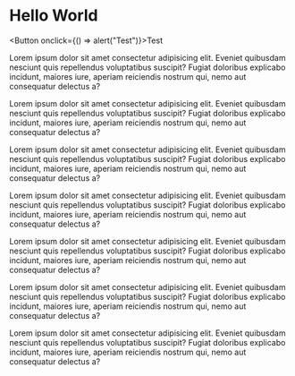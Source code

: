 
# Hello World

<Button onclick={() => alert("Test")}>Test</Button>

Lorem ipsum dolor sit amet consectetur adipisicing elit. Eveniet quibusdam nesciunt quis repellendus voluptatibus suscipit? Fugiat
doloribus explicabo incidunt, maiores iure, aperiam reiciendis nostrum
qui, nemo aut consequatur delectus a?

Lorem ipsum dolor sit amet consectetur adipisicing elit. Eveniet quibusdam nesciunt quis repellendus voluptatibus suscipit? Fugiat
doloribus explicabo incidunt, maiores iure, aperiam reiciendis nostrum
qui, nemo aut consequatur delectus a?

Lorem ipsum dolor sit amet consectetur adipisicing elit. Eveniet quibusdam nesciunt quis repellendus voluptatibus suscipit? Fugiat
doloribus explicabo incidunt, maiores iure, aperiam reiciendis nostrum
qui, nemo aut consequatur delectus a?

Lorem ipsum dolor sit amet consectetur adipisicing elit. Eveniet quibusdam nesciunt quis repellendus voluptatibus suscipit? Fugiat
doloribus explicabo incidunt, maiores iure, aperiam reiciendis nostrum
qui, nemo aut consequatur delectus a?

Lorem ipsum dolor sit amet consectetur adipisicing elit. Eveniet quibusdam nesciunt quis repellendus voluptatibus suscipit? Fugiat
doloribus explicabo incidunt, maiores iure, aperiam reiciendis nostrum
qui, nemo aut consequatur delectus a?

Lorem ipsum dolor sit amet consectetur adipisicing elit. Eveniet quibusdam nesciunt quis repellendus voluptatibus suscipit? Fugiat
doloribus explicabo incidunt, maiores iure, aperiam reiciendis nostrum
qui, nemo aut consequatur delectus a?

Lorem ipsum dolor sit amet consectetur adipisicing elit. Eveniet quibusdam nesciunt quis repellendus voluptatibus suscipit? Fugiat
doloribus explicabo incidunt, maiores iure, aperiam reiciendis nostrum
qui, nemo aut consequatur delectus a?